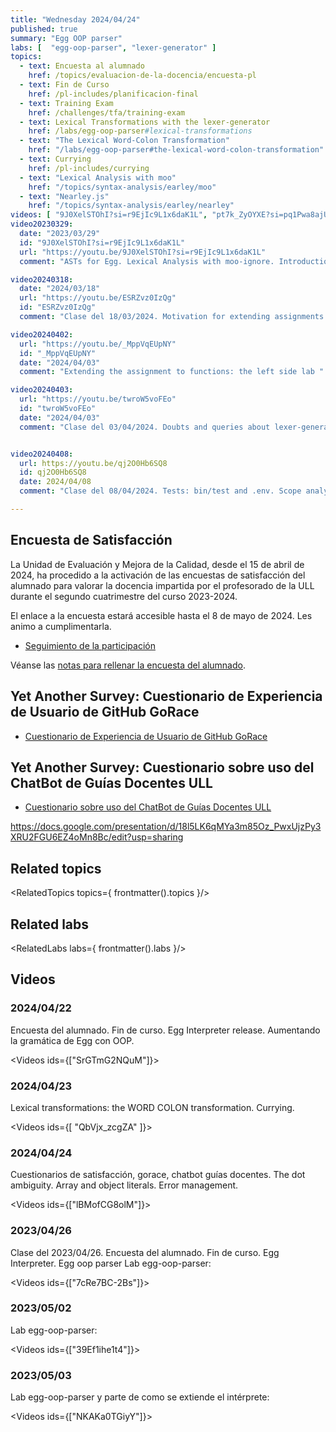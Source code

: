 ```yaml
---
title: "Wednesday 2024/04/24"
published: true
summary: "Egg OOP parser"
labs: [  "egg-oop-parser", "lexer-generator" ]
topics: 
  - text: Encuesta al alumnado
    href: /topics/evaluacion-de-la-docencia/encuesta-pl
  - text: Fin de Curso
    href: /pl-includes/planificacion-final
  - text: Training Exam
    href: /challenges/tfa/training-exam
  - text: Lexical Transformations with the lexer-generator
    href: /labs/egg-oop-parser#lexical-transformations
  - text: "The Lexical Word-Colon Transformation"
    href: "/labs/egg-oop-parser#the-lexical-word-colon-transformation"
  - text: Currying
    href: /pl-includes/currying
  - text: "Lexical Analysis with moo"
    href: "/topics/syntax-analysis/earley/moo"
  - text: "Nearley.js"
    href: "/topics/syntax-analysis/earley/nearley"
videos: [ "9J0XelSTOhI?si=r9EjIc9L1x6daK1L", "pt7k_ZyOYXE?si=pq1Pwa8ajUqJVioz", "Y7f87gn8B3s?si=LZbezF1AxcZmyyr_", "kbSFcqni__0?si=WVkTrYLf7YN7HSNH"]
video20230329:
  date: "2023/03/29"
  id: "9J0XelSTOhI?si=r9EjIc9L1x6daK1L"
  url: "https://youtu.be/9J0XelSTOhI?si=r9EjIc9L1x6daK1L"
  comment: "ASTs for Egg. Lexical Analysis with moo-ignore. Introduction to Nearley.js"

video20240318: 
  date: "2024/03/18"
  url: "https://youtu.be/ESRZvz0IzQg"
  id: "ESRZvz0IzQg"
  comment: "Clase del 18/03/2024. Motivation for extending assignments so that on the left-side we can modify functions" 

video20240402:
  url: "https://youtu.be/_MppVqEUpNY"
  id: "_MppVqEUpNY"
  date: "2024/04/03"
  comment: "Extending the assignment to functions: the left side lab "

video20240403:
  url: "https://youtu.be/twroW5voFEo"
  id: "twroW5voFEo"
  date: "2024/04/03"
  comment: "Clase del 03/04/2024. Doubts and queries about lexer-generator. The FunctionObject class. Callable instances. First steps on the assign function"


video20240408:
  url: https://youtu.be/qj2O0Hb6SQ8
  id: qj2O0Hb6SQ8
  date: 2024/04/08
  comment: "Clase del 08/04/2024. Tests: bin/test and .env. Scope analysis and the left side of an assignment. The assign function. Performance of the assign function"

---
```



## Encuesta de Satisfacción

La Unidad de Evaluación y Mejora de la Calidad, desde el 15 de abril de 2024, ha procedido a la activación de las encuestas de satisfacción del alumnado para valorar la docencia impartida por el profesorado de la ULL durante el segundo cuatrimestre del curso 2023-2024.

El enlace a la encuesta estará accesible hasta el 8 de mayo de 2024.  Les animo a cumplimentarla.

- [Seguimiento de la participación](https://lookerstudio.google.com/reporting/ab33ee33-00a2-4b62-a851-3882faf3c1fe/page/NYKjC?params=%7B%22df3%22:%22include%25EE%2580%25801%25EE%2580%2580IN%25EE%2580%2580133746%22,%22df18%22:%22include%25EE%2580%25801%25EE%2580%2580IN%25EE%2580%2580133746%22%7D)

Véanse las [notas para rellenar la encuesta del alumnado](/topics/evaluacion-de-la-docencia/encuesta-pl).

## Yet Another Survey: Cuestionario de Experiencia de Usuario de GitHub GoRace 

- [Cuestionario de Experiencia de Usuario de GitHub GoRace](https://campusingenieriaytecnologia2324.ull.es/mod/url/view.php?id=28799)

## Yet Another Survey: Cuestionario sobre uso del ChatBot de Guías Docentes ULL 

- [Cuestionario sobre uso del ChatBot de Guías Docentes ULL ](https://campusingenieriaytecnologia2324.ull.es/mod/url/view.php?id=28802)

https://docs.google.com/presentation/d/18l5LK6qMYa3m85Oz_PwxUjzPy3XRU2FGU6EZ4oMn8Bc/edit?usp=sharing
## Related topics

<RelatedTopics topics={ frontmatter().topics }/>

## Related labs

<RelatedLabs labs={ frontmatter().labs }/>


## Videos

### 2024/04/22

Encuesta del alumnado. Fin de curso. Egg Interpreter release. Aumentando la gramática de
Egg con OOP.

<Videos ids={["SrGTmG2NQuM"]}></Videos>

### 2024/04/23

Lexical transformations: the WORD COLON transformation. Currying.

<Videos ids={[ "QbVjx_zcgZA" ]}></Videos>

### 2024/04/24

Cuestionarios de satisfacción, gorace, chatbot guías docentes. The dot ambiguity. Array and object literals. Error management.

<Videos ids={["lBMofCG8olM"]}></Videos>


### 2023/04/26

Clase del 2023/04/26. Encuesta del alumnado. Fin de curso. Egg Interpreter. Egg oop parser
Lab egg-oop-parser:

<Videos ids={["7cRe7BC-2Bs"]}></Videos>

### 2023/05/02

Lab egg-oop-parser:

<Videos ids={["39Ef1ihe1t4"]}></Videos>

### 2023/05/03

Lab egg-oop-parser y parte de como se extiende el intérprete:

<Videos ids={["NKAKa0TGiyY"]}></Videos>



